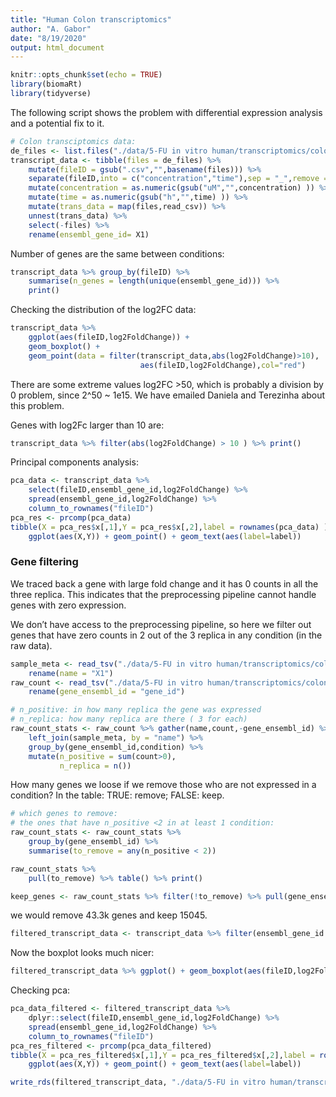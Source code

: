 ```yaml
---
title: "Human Colon transcriptomics"
author: "A. Gabor"
date: "8/19/2020"
output: html_document
---
```


```r
knitr::opts_chunk$set(echo = TRUE)
library(biomaRt)
library(tidyverse)
```


The following script shows the problem with differential expression analysis and 
a potential fix to it. 


```r
# Colon transciptomics data: 
de_files <- list.files("./data/5-FU in vitro human/transcriptomics/colon/differential_expression/",full.names = T)
transcript_data <- tibble(files = de_files) %>% 
	mutate(fileID = gsub(".csv","",basename(files))) %>%
	separate(fileID,into = c("concentration","time"),sep = "_",remove = FALSE) %>%
	mutate(concentration = as.numeric(gsub("uM","",concentration) )) %>%
	mutate(time = as.numeric(gsub("h","",time) )) %>%
	mutate(trans_data = map(files,read_csv)) %>%
	unnest(trans_data) %>%
	select(-files) %>%
	rename(ensembl_gene_id= X1)
```


Number of genes are the same between conditions: 
```r
transcript_data %>% group_by(fileID) %>%
	summarise(n_genes = length(unique(ensembl_gene_id))) %>% 
	print()
```

Checking the distribution of the log2FC data: 

```r
transcript_data %>% 
	ggplot(aes(fileID,log2FoldChange)) + 
	geom_boxplot() +
	geom_point(data = filter(transcript_data,abs(log2FoldChange)>10),
							 aes(fileID,log2FoldChange),col="red")
```

There are some extreme values log2FC >50, which is probably a division by 0 problem, since 
2^50 ~ 1e15. We have emailed Daniela and Terezinha about this problem. 

Genes with log2Fc larger than 10 are: 

```r
transcript_data %>% filter(abs(log2FoldChange) > 10 ) %>% print()
```


Principal components analysis:

```r
pca_data <- transcript_data %>% 
	select(fileID,ensembl_gene_id,log2FoldChange) %>% 
	spread(ensembl_gene_id,log2FoldChange) %>% 
	column_to_rownames("fileID")
pca_res <- prcomp(pca_data)
tibble(X = pca_res$x[,1],Y = pca_res$x[,2],label = rownames(pca_data) ) %>%
	ggplot(aes(X,Y)) + geom_point() + geom_text(aes(label=label))
```



### Gene filtering
We traced back a gene with large fold change and it has 0 counts in all the 
three replica. This indicates that the preprocessing pipeline cannot handle genes 
with zero expression. 

We don't have access to the preprocessing pipeline, so here we filter out genes that have zero 
counts in 2 out of the 3 replica in any condition (in the raw data).

```r
sample_meta <- read_tsv("./data/5-FU in vitro human/transcriptomics/colon/raw/metadata.txt") %>%
	rename(name = "X1")
raw_count <- read_tsv("./data/5-FU in vitro human/transcriptomics/colon/raw/gene_expected_count.txt") %>%
	rename(gene_ensembl_id = "gene_id")

# n_positive: in how many replica the gene was expressed
# n_replica: how many replica are there ( 3 for each)
raw_count_stats <- raw_count %>% gather(name,count,-gene_ensembl_id) %>%
	left_join(sample_meta, by = "name") %>% 
	group_by(gene_ensembl_id,condition) %>%
	mutate(n_positive = sum(count>0),
		   n_replica = n())
```

How many genes we loose if we remove those who are not expressed in a condition?
In the table: TRUE: remove; FALSE: keep. 

```r
# which genes to remove: 
# the ones that have n_positive <2 in at least 1 condition:
raw_count_stats <- raw_count_stats %>% 
	group_by(gene_ensembl_id) %>%
	summarise(to_remove = any(n_positive < 2)) 

raw_count_stats %>%
	pull(to_remove) %>% table() %>% print()

keep_genes <- raw_count_stats %>% filter(!to_remove) %>% pull(gene_ensembl_id)
```

we would remove 43.3k genes and keep 15045.

```r
filtered_transcript_data <- transcript_data %>% filter(ensembl_gene_id %in% keep_genes)
```


Now the boxplot looks much nicer: 

```r
filtered_transcript_data %>% ggplot() + geom_boxplot(aes(fileID,log2FoldChange))
```

Checking pca:

```r
pca_data_filtered <- filtered_transcript_data %>% 
	dplyr::select(fileID,ensembl_gene_id,log2FoldChange) %>% 
	spread(ensembl_gene_id,log2FoldChange) %>% 
	column_to_rownames("fileID")
pca_res_filtered <- prcomp(pca_data_filtered)
tibble(X = pca_res_filtered$x[,1],Y = pca_res_filtered$x[,2],label = rownames(pca_data_filtered) ) %>%
	ggplot(aes(X,Y)) + geom_point() + geom_text(aes(label=label))
```
```r
write_rds(filtered_transcript_data, "./data/5-FU in vitro human/transcriptomics/colon/colon_transcriptomics_diffExp_filtered_data.rds")
```

